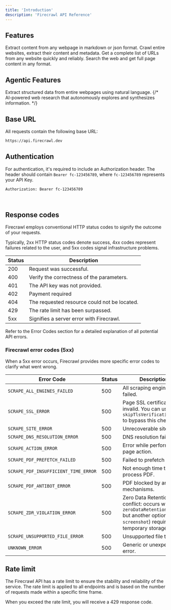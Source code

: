 ```yaml
---
title: 'Introduction'
description: 'Firecrawl API Reference'
---
```



## Features

<CardGroup cols={3}>
  <Card title="Scrape" icon="markdown" href="/api-reference/endpoint/scrape" color="FF713C">
    Extract content from any webpage in markdown or json format.
  </Card>
  <Card title="Crawl" icon="spider" href="/api-reference/endpoint/crawl-post" color="FF713C">
    Crawl entire websites, extract their content and metadata.
  </Card>
  <Card title="Map" icon="map" href="/api-reference/endpoint/map" color="FF713C">
    Get a complete list of URLs from any website quickly and reliably.
  </Card>
  <Card title="Search" icon="magnifying-glass" href="/api-reference/endpoint/search" color="FF713C">
    Search the web and get full page content in any format.
  </Card>
</CardGroup>

## Agentic Features

<CardGroup cols={3}>
  <Card title="Extract" icon="barcode-read" href="/api-reference/endpoint/extract" color="FF713C">
    Extract structured data from entire webpages using natural language.
  </Card>
  {/* <Card title="Deep Research" icon="brain-circuit" href="/api-reference/endpoint/deep-research" color="FF713C">
    AI-powered web research that autonomously explores and synthesizes information.
  </Card> */}
</CardGroup>


## Base URL

All requests contain the following base URL:

```bash
https://api.firecrawl.dev 
```


## Authentication

For authentication, it's required to include an Authorization header. The header should contain `Bearer fc-123456789`, where `fc-123456789` represents your API Key.

```bash
Authorization: Bearer fc-123456789
```
​

## Response codes
Firecrawl employs conventional HTTP status codes to signify the outcome of your requests.

Typically, 2xx HTTP status codes denote success, 4xx codes represent failures related to the user, and 5xx codes signal infrastructure problems.

Status | Description
--- | ---
200 | Request was successful.
400 | Verify the correctness of the parameters.
401 | The API key was not provided.
402 | Payment required
404 | The requested resource could not be located.
429 | The rate limit has been surpassed.
5xx | Signifies a server error with Firecrawl.

Refer to the Error Codes section for a detailed explanation of all potential API errors.

### Firecrawl error codes (5xx)

When a 5xx error occurs, Firecrawl provides more specific error codes to clarify what went wrong.​

Error Code | Status | Description  
--- | --- | ---  
`SCRAPE_ALL_ENGINES_FAILED` | 500 | All scraping engines failed.  
`SCRAPE_SSL_ERROR` | 500 | Page SSL certificate is invalid. You can use `skipTlsVerification:true` to bypass this check.  
`SCRAPE_SITE_ERROR` | 500 | Unrecoverable site error.  
`SCRAPE_DNS_RESOLUTION_ERROR` | 500 | DNS resolution failed.  
`SCRAPE_ACTION_ERROR` | 500 | Error while performing a page action.  
`SCRAPE_PDF_PREFETCH_FAILED` | 500 | Failed to prefetch PDF.  
`SCRAPE_PDF_INSUFFICIENT_TIME_ERROR` | 500 | Not enough time to process PDF.  
`SCRAPE_PDF_ANTIBOT_ERROR` | 500 | PDF blocked by anti-bot mechanisms.  
`SCRAPE_ZDR_VIOLATION_ERROR` | 500 | Zero Data Retention conflict: occurs when `zeroDataRetention:true` but another option (e.g. `screenshot`) requires temporary storage.  
`SCRAPE_UNSUPPORTED_FILE_ERROR` | 500 | Unsupported file type.  
`UNKNOWN_ERROR` | 500 | Generic or unexpected error.  

## Rate limit
The Firecrawl API has a rate limit to ensure the stability and reliability of the service. The rate limit is applied to all endpoints and is based on the number of requests made within a specific time frame.

When you exceed the rate limit, you will receive a 429 response code.
